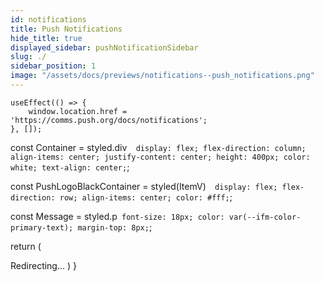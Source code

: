 ```yaml
---
id: notifications
title: Push Notifications
hide_title: true
displayed_sidebar: pushNotificationSidebar
slug: ./
sidebar_position: 1
image: "/assets/docs/previews/notifications--push_notifications.png"
---
```




    useEffect(() => {
        window.location.href = 'https://comms.push.org/docs/notifications';
    }, []);

const Container = styled.div`  display: flex;
  flex-direction: column;
  align-items: center;
  justify-content: center;
  height: 400px;
  color: white;
  text-align: center;`;

const PushLogoBlackContainer = styled(ItemV)`  display: flex;
  flex-direction: row;
  align-items: center;
  color: #fff;`;

const Message = styled.p` font-size: 18px;
color: var(--ifm-color-primary-text);
margin-top: 8px;`;

return (

<Container>
  <PushLogoBlackContainer className='headerlogo' flex='initial'>
    <PushLogo style={{ margin: '0px 9px 0px 4px' }} />
    <ChainLogoDark />
  </PushLogoBlackContainer>
  <Message>Redirecting...</Message>
</Container>
) }
